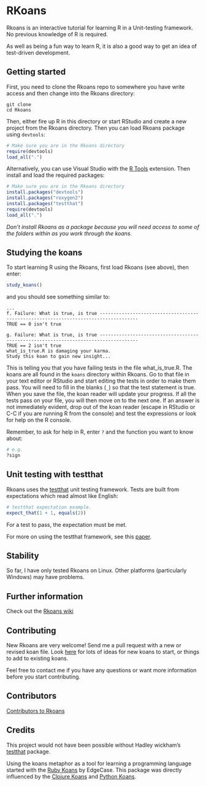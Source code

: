 RKoans
======

Rkoans is an interactive tutorial for learning R in a Unit-testing framework.  No previous knowledge of R is required.

As well as being a fun way to learn R, it is also a good way to get an idea of test-driven development.

## Getting started

First, you need to clone the Rkoans repo to somewhere you have write access and then change into the Rkoans directory:

```
git clone
cd Rkoans
```

Then, either fire up R in this directory or start RStudio and create a new project from the Rkoans directory. Then you can load Rkoans package using `devtools`:

```r
# Make sure you are in the Rkoans directory
require(devtools)
load_all(".")
```

Alternatively, you can use Visual Studio with the [R Tools](https://www.visualstudio.com/en-us/features/rtvs-vs.aspx) extension.  Then install and load the required packages:

```r
# Make sure you are in the Rkoans directory
install.packages("devtools")
install.packages("roxygen2")
install.packages("testthat")
require(devtools)
load_all(".")
```

_Don't install Rkoans as a package because you will need access to some of the folders within as you work through the koans._

## Studying the koans

To start learning R using the Rkoans, first load Rkoans (see above), then enter:

```r
study_koans()
```

and you should see something similar to:

```
...
f. Failure: What is true, is true ------------------------------------------------------------------------------------
TRUE == 0 isn't true

g. Failure: What is true, is true ------------------------------------------------------------------------------------
TRUE == 2 isn't true
what_is_true.R is damaging your karma.
Study this koan to gain new insight...
```

This is telling you that you have failing tests in the file what_is_true.R.  The koans are all found in the `koans` directory within Rkoans.  Go to that file in your text editor or RStudio and start editing the tests in order to make them pass.  You will need to fill in the blanks (`_`) so that the test statement is true.  When you save the file, the koan reader will update your progress.  If all the tests pass on your file, you will then move on to the next one.
If an answer is not immediately evident, drop out of the koan reader (escape in RStudio or C-C if you are running R from the console) and test the expressions or look for help on the R console.

Remember, to ask for help in R, enter `?` and the function you want to know about:

```r
# e.g.
?sign
```

## Unit testing with testthat

Rkoans uses the [testthat](https://github.com/hadley/testthat) unit testing framework.  Tests are built from expectations which read almost like English:

```r
# testthat expectation example.
expect_that(1 + 1, equals(2))
```

For a test to pass, the expectation must be met.

For more on using the testthat framework, see this [paper](http://journal.r-project.org/archive/2011-1/RJournal_2011-1_Wickham.pdf).

## Stability

So far, I have only tested Rkoans on Linux.  Other platforms (particularly Windows) may have problems.

## Further information

Check out the [Rkoans wiki](https://github.com/DASpringate/Rkoans/wiki)

## Contributing

New Rkoans are very welcome! Send me a pull request with a new or revised koan file.  Look [here](https://github.com/DASpringate/Rkoans/wiki/Ideas-for-future-koans) for lots of ideas for new koans to start, or things to add to existing koans. 

Feel free to contact me if you have any questions or want more information before you start contributing.

## Contributors

[Contributors to Rkoans](https://github.com/DASpringate/Rkoans/contributors)

## Credits

This project would not have been possible without Hadley wickham's [testthat](https://github.com/hadley/testthat) package.

Using the koans metaphor as a tool for learning a programming language started with the [Ruby Koans](https://github.com/neo/ruby_koans) by EdgeCase.  This package was directly influenced by the [Clojure Koans](https://github.com/functional-koans/clojure-koans) and [Python Koans](https://github.com/gregmalcolm/python_koans).



